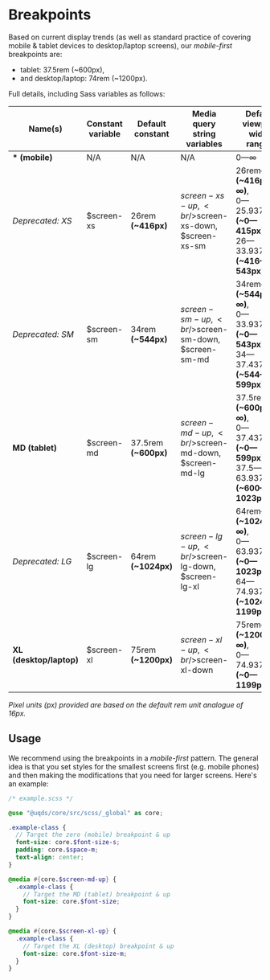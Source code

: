 
<Meta title="Core/Breakpoints" />

# Breakpoints

Based on current display trends (as well as standard practice of covering mobile
& tablet devices to desktop/laptop screens), our _mobile-first_ breakpoints are:

- tablet: 37.5rem (~600px),
- and desktop/laptop: 74rem (~1200px).

Full details, including Sass variables as follows:

| Name(s)                 | Constant variable | Default constant     | Media query string variables                          | Default viewport width ranges                                                                    |
| ----------------------- | ----------------- | -------------------- | ----------------------------------------------------- | ------------------------------------------------------------------------------------------------ |
| **\* (mobile)**         | N/A               | N/A                  | N/A                                                   | 0—∞                                                                                              |
| _Deprecated: XS_        | $screen-xs        | 26rem **(~416px)**   | $screen-xs-up,<br/>$screen-xs-down,<br/>$screen-xs-sm | 26rem—∞ **(~416px—∞)**,<br/>0—25.9375rem **(~0—415px)**,<br/>26—33.9375rem **(~416—543px)**      |
| _Deprecated: SM_        | $screen-sm        | 34rem **(~544px)**   | $screen-sm-up,<br/>$screen-sm-down,<br/>$screen-sm-md | 34rem—∞ **(~544px—∞)**,<br/>0—33.9375rem **(~0—543px)**,<br/>34—37.4375rem **(~544—599px)**      |
| **MD (tablet)**         | $screen-md        | 37.5rem **(~600px)** | $screen-md-up,<br/>$screen-md-down,<br/>$screen-md-lg | 37.5rem—∞ **(~600px—∞)**,<br/>0—37.4375rem **(~0—599px)**,<br/>37.5—63.9375rem **(~600—1023px)** |
| _Deprecated: LG_        | $screen-lg        | 64rem **(~1024px)**  | $screen-lg-up,<br/>$screen-lg-down,<br/>$screen-lg-xl | 64rem—∞ **(~1024px—∞)**,<br/>0—63.9375rem **(~0—1023px)**,<br/>64—74.9375rem **(~1024—1199px)**  |
| **XL (desktop/laptop)** | $screen-xl        | 75rem **(~1200px)**  | $screen-xl-up,<br/>$screen-xl-down                    | 75rem—∞ **(~1200px—∞)**,<br/>0—74.9375rem **(~0—1199px)**                                        |

_Pixel units (px) provided are based on the default rem unit analogue of 16px._

## Usage

We recommend using the breakpoints in a _mobile-first_ pattern. The general idea
is that you set styles for the smallest screens first (e.g. mobile phones) and
then making the modifications that you need for larger screens. Here's an
example:

```scss
/* example.scss */

@use "@uqds/core/src/scss/_global" as core;

.example-class {
  // Target the zero (mobile) breakpoint & up
  font-size: core.$font-size-s;
  padding: core.$space-m;
  text-align: center;
}

@media #{core.$screen-md-up} {
  .example-class {
    // Target the MD (tablet) breakpoint & up
    font-size: core.$font-size;
  }
}

@media #{core.$screen-xl-up} {
  .example-class {
    // Target the XL (desktop) breakpoint & up
    font-size: core.$font-size-m;
  }
}
```
